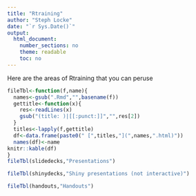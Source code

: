 ```yaml
---
title: "Rtraining"
author: "Steph Locke"
date: "`r Sys.Date()`"
output: 
  html_document: 
    number_sections: no
    theme: readable
    toc: no
---
```


Here are the areas of Rtraining that you can peruse

```r
fileTbl<-function(f,name){
  names<-gsub(".Rmd","",basename(f))
  gettitle<-function(x){
    res<-readLines(x)
    gsub("(title: )|[[:punct:]]","",res[2])
  }
  titles<-lapply(f,gettitle)
  df<-data.frame(paste0(" [",titles,"](",names,".html)"))
  names(df)<-name
knitr::kable(df)
}
fileTbl(slidedecks,"Presentations")
```

```r
fileTbl(shinydecks,"Shiny presentations (not interactive)")
```

```r
fileTbl(handouts,"Handouts")
```